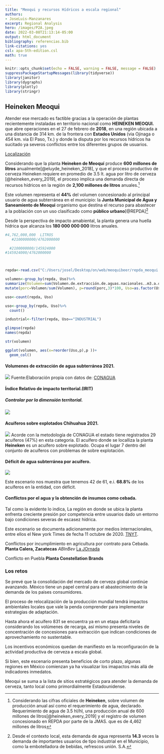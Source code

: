 ```yaml
---
title: "Meoqui y recursos Hídricos a escala regional"
authors:
- JoseLuis-Manzanares 
excerpt: Regional Analysis  
hero: /images/P2A.jpeg
date: 2022-03-08T21:13:14-05:00
output: html_document
bibliography: referencias.bib
link-citations: yes
csl: apa-5th-edition.csl
math: true
---
```



```r
knitr::opts_chunk$set(echo = FALSE, warning = FALSE, message = FALSE)
suppressPackageStartupMessages(library(tidyverse))
library(janitor)
library(dygraphs)
library(plotly)
library(stringr)
```

## Heineken Meoqui


Atender ese mercado es factible gracias a la operación de plantas recientemente instaladas en territorio nacional como **HEINEKEN MEOQUI.** que abre operaciones en el 27 de febrero de **2018**, en una región ubicada a una distancia de 314 km.  de la frontera con **Estados Unidos** (via Ojinaga o 454 km. via El Paso, Tx.) y donde la disputa por los recursos hídricos ha sucitado ya severos conflictos entre los diferentes grupos de usuarios. 

[Localización](https://www.google.com.mx/maps/place/Heineken/@28.4489081,-105.5401969,10z/data=!4m5!3m4!1s0x86eb13d5385f30af:0x73e0537cafaa6c6c!8m2!3d28.2918225!4d-105.5095124)

Considerando que la planta  **Heineken de Meoquí** produce  **600 millones de litros** anualmente[@eluyde_heineken_2018], y que el proceso productivo de cerveza  Heineken requiere en promedio de 3.5 lt. agua por litro de cerveza  [@heineken_every_2019], 
el proceso implica una demanda directa de recursos hídricos en la región de **2,100 millones de litros** anuales.^[ Considerando las cifras oficiales de **Heineken**, sobre volumen de producción anual así como el requerimiento de agua, declarado. Requerimiento de agua de 3.5 hl/hl,  una producción anual de 600 millones de litros[@heineken_every_2019] y el registro de volumen concesionado  en REPDA por parte de la JMAS. que es de 4,462 millones de litros]  

Este volumen representa el **44%** del volumen concesionado al principal usuario de agua subterránea en el municipio: la **Junta Municipal de Agua y Saneamiento de Meoqui**  organismo que destina el recurso para abastecer a la población con un uso clasificado como **público urbano**[@REPDA]^[
Desde el contexto local, esta demanda de agua representa **14.3** veces la demanda de importantes usuarios de tipo industrial en el Municipio, como la embotelladora de bebidas, refrescos unión. S.A.]

Desde la perspectiva de impacto amabiental, la planta genera una huella hídrica que alcanza los **180 000 000 000** litros anuales. 
 

```r


#4,762,000,000  LITROS
   #2100000000/4762000000 

  #2100000000/145924000
#145924000/4762000000



repda<-read.csv("C:/Users/josel/Desktop/on/web/meoquibeer/repda_meoqui.csv")

volumen<-group_by(repda, Uso)%>%
summarize(Volumen=sum(Volumen.de.extracción.de.aguas.nacionales..m3.a.o.))%>%
mutate(porc=Volumen/sum(Volumen), p=round(porc,3)*100, Uso=as.factor(Uso) )

uso<-count(repda, Uso)

uso<-group_by(repda, Uso)%>%
  count()

industrial<-filter(repda, Uso=="INDUSTRIAL")

glimpse(repda)
names(repda)

str(volumen)

```

```r
ggplot(volumen, aes(x=reorder(Uso,p),p ))+
  geom_col()
```



#### Volumenes de extracción de agua subterránea 2021.
![](/images/extract2021.jpg)
Fuente:Elaboración propia con datos de: [CONAGUA](http://sina.conagua.gob.mx/sina/tema.php?tema=acuiferos&ver=reporte&o=1&n=nacional)

#### Índice Relativo de impacto territorial.(IRIT)
##### Controlar por la dimensión territorial.

![](/images/irit2021.jpg)

#### Acuíferos sobre explotados Chihuahua 2021.

![](/images/sobrexxx.jpg)
Acorde con la metodología de CONAGUA  el estado tiene registrados 29 acuíferos (47%) en esta categoria. El acuífero donde se localliza la planta **Heineken** es un acuífero sobre explotado. Ocupa el lugar 7 dentro del conjunto de acuíferos con problemas de sobre explotación.



#### Déficit de agua subterránea por acuífero.
![](/images/disp.jpg)

Este escenario nos muestra que tenemos 42  de 61, e.i. **68.8%** de los acuíferos en la entidad,  con déficit.


#### Conflictos por el agua y la obtención de insumos como cebada.

Tal como la evidente  lo indica, La región en donde se ubica la planta enfrenta creciente presión por competencia entre usuarios dado un entorno bajo condiciones severas de escasez hídrica.

Este escenario se documenta adicionamente por medios internacionales, entre ellos el New york Times de fecha 11 octubre de 2020.
[TNYT](https://www.nytimes.com/es/2020/10/14/espanol/america-latina/chihuahua-mexico-pago-agua.html).


Conflictos por incumplimiento en agricultura por contrato para Cebada. **Planta Calera, Zacatecas**  *ABInBev*
[La JOrnada](https://www.jornada.com.mx/2023/11/28/estados/028n1est)


Conflicto  en Puebla **Planta Constellation Brands**

### Los retos


Se prevé que la consolidación del mercado de cerveza global continúe avanzando. México tiene un papel central para el abastecimiento de la demanda de los paises consumidores.

El proceso de relocalización de la producción mundial tendrá impactos ambientales locales que vale la penda comprender para implementar estrategias de adaptación. 

Hasta ahora el acuífero 831  se encuentra ya en un etapa deficitaria considerando los volúmenes de recarga, así mismo presenta  niveles de concentración de concesiones para extracción que indican condiciones de aprovechamiento no sustentable.

Los incentivos económicos quedan de manifiesto en la reconfiguracón de la actividad productiva de cerveza a escala global. 

Si bien,  este escenario presenta beneficios de corto plazo, algunas regiones en México  comienzan ya ha visualizar los imapactos más allá de indicadores inmedatos. 

Meoqui se suma a la lista de sitios estratégicos para atender la demanda de cerveza, tanto local como primordialmente Estadounidense.   
